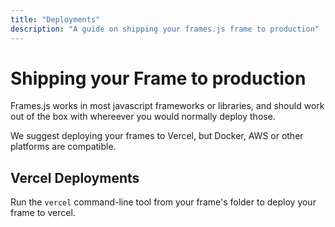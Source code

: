 ```yaml
---
title: "Deployments"
description: "A guide on shipping your frames.js frame to production"
---
```


# Shipping your Frame to production

Frames.js works in most javascript frameworks or libraries, and should work out of the box with whereever you would normally deploy those.

We suggest deploying your frames to Vercel, but Docker, AWS or other platforms are compatible.

## Vercel Deployments

Run the `vercel` command-line tool from your frame's folder to deploy your frame to vercel.